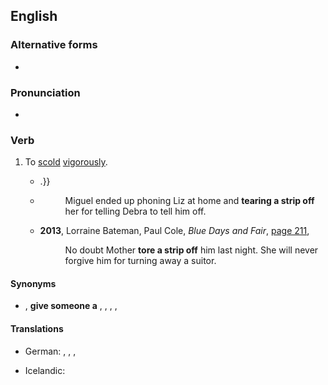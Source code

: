 ==English==

===Alternative forms===
* {{l|en|tear strips off someone}}

===Pronunciation===
* {{audio|En-au-tear a strip off someone.ogg|Audio (AU)|lang=en}}

===Verb===
{{head|en|verb}}

# {{lb|en|slang}} To [[scold]] [[vigorous]]ly.
#* {{quote-text|lang=en|year=1952|author=New Zealand Parliament|title=Parliamentary Debates|volume=295|page=116|url=https://books.google.com.au/books?id=To0LAQAAIAAJ&q=%22tear+a+strip+off%22%7C%22tears+a+strip+off%22%7C%22tearing+a+strip+off%22%7C%22tore+a+strip+off%22&dq=%22tear+a+strip+off%22%7C%22tears+a+strip+off%22%7C%22tearing+a+strip+off%22%7C%22tore+a+strip+off%22&hl=en&sa=X&ved=0ahUKEwithJO32-_OAhUEsJQKHRjRDR8Q6AEIaTAN|passage=Last night the honourable member for Miramar was going to '''tear a strip off''' the Minister of Works;{{...}}.}}
#* {{quote-text|lang=en|year=2012|author=Kimberley Rose Dawson|title=Carousel: The Relapse: Spinning Out of Control|page=260|url=https://books.google.com.au/books?id=ISPHy9SqJMUC&pg=PA260&dq=%22tear+a+strip+off%22%7C%22tears+a+strip+off%22%7C%22tearing+a+strip+off%22%7C%22tore+a+strip+off%22&hl=en&sa=X&ved=0ahUKEwithJO32-_OAhUEsJQKHRjRDR8Q6AEIUzAJ#v=onepage&q=%22tear%20a%20strip%20off%22%7C%22tears%20a%20strip%20off%22%7C%22tearing%20a%20strip%20off%22%7C%22tore%20a%20strip%20off%22&f=false|passage=But before Debra went out the door behind her she proceeded to '''tear a strip off''' both Miguel and Anna Maria.}}
#*: Miguel ended up phoning Liz at home and '''tearing a strip off''' her for telling Debra to tell him off.
#* '''2013''', Lorraine Bateman, Paul Cole, ''Blue Days and Fair'', [https://books.google.com.au/books?id=iTXNAQAAQBAJ&pg=PA211&dq=%22tear+a+strip+off%22%7C%22tears+a+strip+off%22%7C%22tearing+a+strip+off%22%7C%22tore+a+strip+off%22&hl=en&sa=X&ved=0ahUKEwithJO32-_OAhUEsJQKHRjRDR8Q6AEIRjAH#v=onepage&q=%22tear%20a%20strip%20off%22%7C%22tears%20a%20strip%20off%22%7C%22tearing%20a%20strip%20off%22%7C%22tore%20a%20strip%20off%22&f=false page 211],
#*: No doubt Mother '''tore a strip off''' him last night. She will never forgive him for turning away a suitor.

====Synonyms====
* {{sense|scold vigorously}} {{l|en|excoriate}}, '''give someone a''' {{l|en|dressing-down|}}, {{l|en|haul someone over the coals}}, {{l|en|rake someone over the coals}}, {{l|en|read someone the riot act}}, {{l|en|tell off|tell someone off}}

====Translations====
{{trans-top|scold vigorously}}
* German: {{t|de|[[heftig]] [[beschimpfen]]}}, {{t|de|ordentlich die Meinung sagen}}, {{t+|de|eine Standpauke halten}}, {{t|de|herunterputzen}}
{{trans-mid}}
* Icelandic: {{t|is|úthúða}}
{{trans-bottom}}